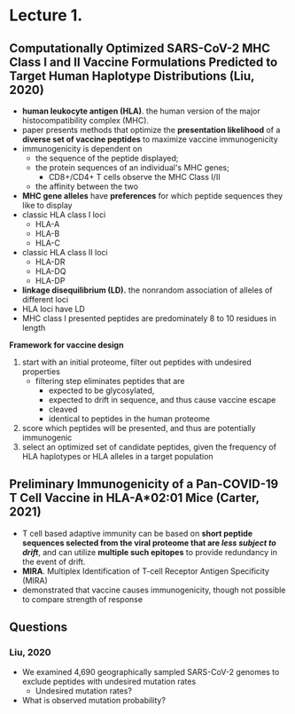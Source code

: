 # Lecture 1. 

## Computationally Optimized SARS-CoV-2 MHC Class I and II Vaccine Formulations Predicted to Target Human Haplotype Distributions (Liu, 2020)
- **human leukocyte antigen (HLA)**. the human version of the major histocompatibility complex (MHC).
- paper presents methods that optimize the **presentation likelihood** of a **diverse set of vaccine peptides** to maximize vaccine immunogenicity
- immunogenicity is dependent on
    - the sequence of the peptide displayed;
    - the protein sequences of an individual's MHC genes;
        - CD8+/CD4+ T cells observe the MHC Class I/II
    - the affinity between the two
- **MHC gene alleles** have **preferences** for which peptide sequences they like to display
- classic HLA class I loci
    - HLA-A
    - HLA-B
    - HLA-C
- classic HLA class II loci
    - HLA-DR
    - HLA-DQ
    - HLA-DP
- **linkage disequilibrium (LD).** the nonrandom association of alleles of different loci
- HLA loci have LD
- MHC class I presented peptides are predominately 8 to 10 residues in length <T tag="anki" />

<Box>

**Framework for vaccine design**

1. start with an initial proteome, filter out peptides with undesired properties
    - filtering step eliminates peptides that are
        - expected to be glycosylated,
        - expected to drift in sequence, and thus cause vaccine escape
        - cleaved
        - identical to peptides in the human proteome
2. score which peptides will be presented, and thus are potentially immunogenic
3. select an optimized set of candidate peptides, given the frequency of HLA haplotypes or HLA alleles in a target population

</Box>

## Preliminary Immunogenicity of a Pan-COVID-19 T Cell Vaccine in HLA-A*02:01 Mice (Carter, 2021)

- T cell based adaptive immunity can be based on **short peptide sequences selected from the viral proteome that are _less subject to drift_**, and can utilize **multiple such epitopes** to provide redundancy in the event of drift.
- **MIRA**. Multiplex Identification of T-cell Receptor Antigen Specificity (MIRA)
- demonstrated that vaccine causes immunogenicity, though not possible to compare strength of response

## Questions
### Liu, 2020
- We examined 4,690 geographically sampled SARS-CoV-2 genomes to exclude peptides with undesired mutation rates
    - Undesired mutation rates?
- What is observed mutation probability?